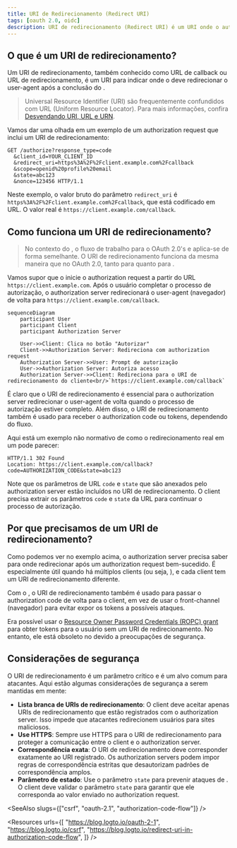 ```yaml
---
title: URI de Redirecionamento (Redirect URI)
tags: [oauth 2.0, oidc]
description: URI de redirecionamento (Redirect URI) é um URI onde o authorization server redireciona o user-agent após um authorization request. É um parâmetro essencial nos oauth 2.0 grant e OpenID Connect (OIDC) que envolvem interação do usuário.
---
```


## O que é um URI de redirecionamento?

Um URI de redirecionamento, também conhecido como URL de callback ou URL de redirecionamento, é um URI para indicar onde o <Ref slug="authorization-server" /> deve redirecionar o user-agent após a conclusão do <Ref slug="authorization-request" />.

> Universal Resource Identifier (URI) são frequentemente confundidos com URL (Uniform Resource Locator). Para mais informações, confira [Desvendando URI, URL e URN](https://blog.logto.io/unveiling-uri-url-and-urn).

Vamos dar uma olhada em um exemplo de um authorization request que inclui um URI de redirecionamento:

```http
GET /authorize?response_type=code
  &client_id=YOUR_CLIENT_ID
  &redirect_uri=https%3A%2F%2Fclient.example.com%2Fcallback
  &scope=openid%20profile%20email
  &state=abc123
  &nonce=123456 HTTP/1.1
```

Neste exemplo, o valor bruto do parâmetro `redirect_uri` é `https%3A%2F%2Fclient.example.com%2Fcallback`, que está codificado em URL. O valor real é `https://client.example.com/callback`.

## Como funciona um URI de redirecionamento?

> No contexto do <Ref slug="openid-connect" />, o fluxo de trabalho para o OAuth 2.0's <Ref slug="authorization-request" /> e <Ref slug="authorization-server" /> aplica-se de forma semelhante. O URI de redirecionamento funciona da mesma maneira que no OAuth 2.0, tanto para <Ref slug="authentication-request" /> quanto para <Ref slug="openid-connect" headingId="openid-provider-op" />.

Vamos supor que o <Ref slug="client" /> inicie o authorization request a partir do URL `https://client.example.com`. Após o usuário completar o processo de autorização, o authorization server redirecionará o user-agent (navegador) de volta para `https://client.example.com/callback`.

```mermaid
sequenceDiagram
    participant User
    participant Client
    participant Authorization Server

    User->>Client: Clica no botão "Autorizar"
    Client->>Authorization Server: Redireciona com authorization request
    Authorization Server->>User: Prompt de autorização
    User->>Authorization Server: Autoriza acesso
    Authorization Server->>Client: Redireciona para o URI de redirecionamento do cliente<br/>`https://client.example.com/callback`
```

É claro que o URI de redirecionamento é essencial para o authorization server redirecionar o user-agent de volta quando o processo de autorização estiver completo. Além disso, o URI de redirecionamento também é usado para receber o authorization code ou tokens, dependendo do fluxo.

Aqui está um exemplo não normativo de como o redirecionamento real em um <Ref slug="authorization-code-flow" /> pode parecer:

```http
HTTP/1.1 302 Found
Location: https://client.example.com/callback?code=AUTHORIZATION_CODE&state=abc123
```

Note que os parâmetros de URL `code` e `state` que são anexados pelo authorization server estão incluídos no URI de redirecionamento. O client precisa extrair os parâmetros `code` e `state` da URL para continuar o processo de autorização.

## Por que precisamos de um URI de redirecionamento?

Como podemos ver no exemplo acima, o authorization server precisa saber para onde redirecionar após um authorization request bem-sucedido. É especialmente útil quando há múltiplos clients (ou seja, <Ref slug="single-sign-on" />), e cada client tem um URI de redirecionamento diferente.

Com o <Ref slug="authorization-code-flow" />, o URI de redirecionamento também é usado para passar o authorization code de volta para o client, em vez de usar o front-channel (navegador) para evitar expor os tokens a possíveis ataques.

Era possível usar o [Resource Owner Password Credentials (ROPC) grant](https://datatracker.ietf.org/doc/html/rfc6749#section-4.3) para obter tokens para o usuário sem um URI de redirecionamento. No entanto, ele está obsoleto no <Ref slug="oauth-2.1" /> devido a preocupações de segurança.

## Considerações de segurança

O URI de redirecionamento é um parâmetro crítico e é um alvo comum para atacantes. Aqui estão algumas considerações de segurança a serem mantidas em mente:

- **Lista branca de URIs de redirecionamento**: O client deve aceitar apenas URIs de redirecionamento que estão registrados com o authorization server. Isso impede que atacantes redirecionem usuários para sites maliciosos.
- **Use HTTPS**: Sempre use HTTPS para o URI de redirecionamento para proteger a comunicação entre o client e o authorization server.
- **Correspondência exata**: O URI de redirecionamento deve corresponder exatamente ao URI registrado. Os authorization servers podem impor regras de correspondência estritas que desautorizam padrões de correspondência amplos.
- **Parâmetro de estado**: Use o parâmetro `state` para prevenir ataques de <Ref slug="csrf" />. O client deve validar o parâmetro `state` para garantir que ele corresponda ao valor enviado no authorization request.

<SeeAlso slugs={["csrf", "oauth-2.1", "authorization-code-flow"]} />

<Resources
  urls={[
    "https://blog.logto.io/oauth-2-1",
    "https://blog.logto.io/csrf",
    "https://blog.logto.io/redirect-uri-in-authorization-code-flow",
  ]}
/>